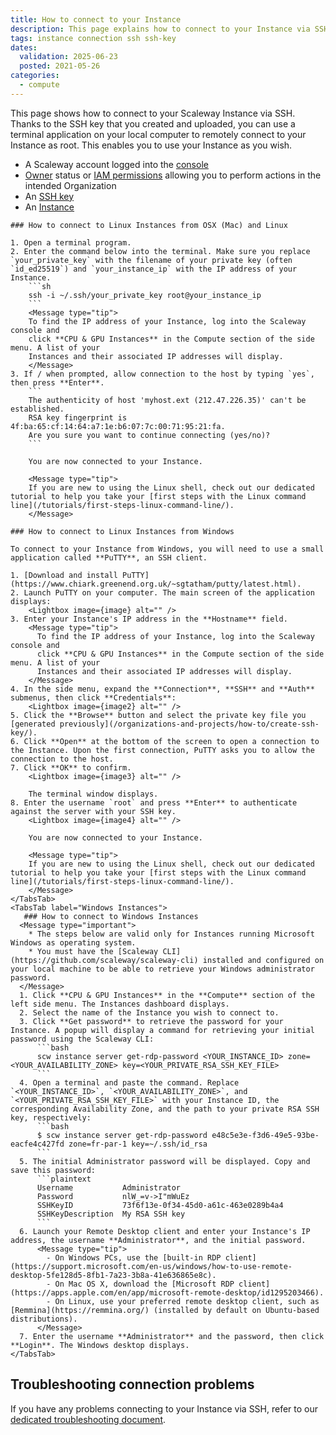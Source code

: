 ```yaml
---
title: How to connect to your Instance
description: This page explains how to connect to your Instance via SSH
tags: instance connection ssh ssh-key
dates:
  validation: 2025-06-23
  posted: 2021-05-26
categories:
  - compute
---
```




This page shows how to connect to your Scaleway Instance via SSH. Thanks to the SSH key that you created and uploaded, you can use a terminal application on your local computer to remotely connect to your Instance as root. This enables you to use your Instance as you wish.

<Requirements />

- A Scaleway account logged into the [console](https://console.scaleway.com)
- [Owner](/iam/concepts/#owner) status or [IAM permissions](/iam/concepts/#permission) allowing you to perform actions in the intended Organization
- An [SSH key](/organizations-and-projects/how-to/create-ssh-key/)
- An [Instance](/instances/how-to/create-an-instance/)

<Tabs id="connectinstance">

  <TabsTab label="Linux Instances">

    ### How to connect to Linux Instances from OSX (Mac) and Linux

    1. Open a terminal program.
    2. Enter the command below into the terminal. Make sure you replace `your_private_key` with the filename of your private key (often `id_ed25519`) and `your_instance_ip` with the IP address of your Instance.
        ```sh
        ssh -i ~/.ssh/your_private_key root@your_instance_ip
        ```
        <Message type="tip">
        To find the IP address of your Instance, log into the Scaleway console and
        click **CPU & GPU Instances** in the Compute section of the side menu. A list of your
        Instances and their associated IP addresses will display.
        </Message>
    3. If / when prompted, allow connection to the host by typing `yes`, then press **Enter**.
        ```
        The authenticity of host 'myhost.ext (212.47.226.35)' can't be established.
        RSA key fingerprint is 4f:ba:65:cf:14:64:a7:1e:b6:07:7c:00:71:95:21:fa.
        Are you sure you want to continue connecting (yes/no)?
        ```

        You are now connected to your Instance.

        <Message type="tip">
        If you are new to using the Linux shell, check out our dedicated tutorial to help you take your [first steps with the Linux command line](/tutorials/first-steps-linux-command-line/).
        </Message>

    ### How to connect to Linux Instances from Windows

    To connect to your Instance from Windows, you will need to use a small application called **PuTTY**, an SSH client.

    1. [Download and install PuTTY](https://www.chiark.greenend.org.uk/~sgtatham/putty/latest.html).
    2. Launch PuTTY on your computer. The main screen of the application displays:
        <Lightbox image={image} alt="" />
    3. Enter your Instance's IP address in the **Hostname** field.
        <Message type="tip">
          To find the IP address of your Instance, log into the Scaleway console and
          click **CPU & GPU Instances** in the Compute section of the side menu. A list of your
          Instances and their associated IP addresses will display.
        </Message>
    4. In the side menu, expand the **Connection**, **SSH** and **Auth** submenus, then click **Credentials**:
        <Lightbox image={image2} alt="" />
    5. Click the **Browse** button and select the private key file you [generated previously](/organizations-and-projects/how-to/create-ssh-key/).
    6. Click **Open** at the bottom of the screen to open a connection to the Instance. Upon the first connection, PuTTY asks you to allow the connection to the host.
    7. Click **OK** to confirm.
        <Lightbox image={image3} alt="" />

        The terminal window displays.
    8. Enter the username `root` and press **Enter** to authenticate against the server with your SSH key.
        <Lightbox image={image4} alt="" />

        You are now connected to your Instance.

        <Message type="tip">
        If you are new to using the Linux shell, check out our dedicated tutorial to help you take your [first steps with the Linux command line](/tutorials/first-steps-linux-command-line/).
        </Message>
    </TabsTab>
    <TabsTab label="Windows Instances">
       ### How to connect to Windows Instances
      <Message type="important">
        * The steps below are valid only for Instances running Microsoft Windows as operating system.
        * You must have the [Scaleway CLI](https://github.com/scaleway/scaleway-cli) installed and configured on your local machine to be able to retrieve your Windows administrator password.
      </Message>
      1. Click **CPU & GPU Instances** in the **Compute** section of the left side menu. The Instances dashboard displays.
      2. Select the name of the Instance you wish to connect to.
      3. Click **Get password** to retrieve the password for your Instance. A popup will display a command for retrieving your initial password using the Scaleway CLI:
          ```bash
          scw instance server get-rdp-password <YOUR_INSTANCE_ID> zone=<YOUR_AVAILABILITY_ZONE> key=<YOUR_PRIVATE_RSA_SSH_KEY_FILE>
          ```
      4. Open a terminal and paste the command. Replace `<YOUR_INSTANCE_ID>`, `<YOUR_AVAILABILITY_ZONE>`, and `<YOUR_PRIVATE_RSA_SSH_KEY_FILE>` with your Instance ID, the corresponding Availability Zone, and the path to your private RSA SSH key, respectively:
          ```bash
          $ scw instance server get-rdp-password e48c5e3e-f3d6-49e5-93be-eacfe4c427fd zone=fr-par-1 key=~/.ssh/id_rsa
          ```
      5. The initial Administrator password will be displayed. Copy and save this password:
          ```plaintext
          Username           Administrator
          Password           nlW_=v->I"mWuEz
          SSHKeyID           73f6f13e-0f34-45d0-a61c-463e0289b4a4
          SSHKeyDescription  My RSA SSH key
          ```
      6. Launch your Remote Desktop client and enter your Instance's IP address, the username **Administrator**, and the initial password.
          <Message type="tip">
            - On Windows PCs, use the [built-in RDP client](https://support.microsoft.com/en-us/windows/how-to-use-remote-desktop-5fe128d5-8fb1-7a23-3b8a-41e636865e8c).
            - On Mac OS X, download the [Microsoft RDP client](https://apps.apple.com/en/app/microsoft-remote-desktop/id1295203466).
            - On Linux, use your preferred remote desktop client, such as [Remmina](https://remmina.org/) (installed by default on Ubuntu-based distributions).
          </Message>
      7. Enter the username **Administrator** and the password, then click **Login**. The Windows desktop displays.
    </TabsTab>
  </Tabs>

## Troubleshooting connection problems

If you have any problems connecting to your Instance via SSH, refer to our [dedicated troubleshooting document](/instances/troubleshooting/cant-connect-ssh/).
